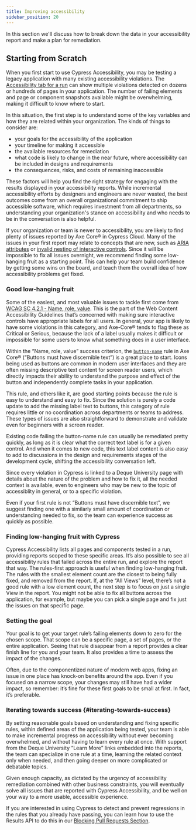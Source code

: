 ```yaml
---
title: Improving accessibility
sidebar_position: 20
---
```


In this section we'll discuss how to break down the data in your accessibility report and make a plan for remediation.

<DocsImage
  src="/img/accessibility/guides/a11y-standards.png"
  alt="A list of accessibility rules where some are passing and failing. Two major sections are identified - the passing rules as 'Your current standard', and the failing rules as 'Your issues to address'. Within the failing rules list, 2 rules are called out as 'Your next tasks' because they have the smallest count of elements failing the rule."
  noBorder={true}
/>

## Starting from Scratch

When you first start to use Cypress Accessibility, you may be testing a legacy application with many existing accessibility violations. The [Accessibility tab for a run](/accessibility/core-concepts/run-level-reports) can show multiple violations detected on dozens or hundreds of pages in your application. The number of failing elements and page or component snapshots available might be overwhelming, making it difficult to know where to start.

In this situation, the first step is to understand some of the key variables and how they are related within your organization. The kinds of things to consider are:

- your goals for the accessibility of the application
- your timeline for making it accessible
- the available resources for remediation
- what code is likely to change in the near future, where accessibility can be included in designs and requirements
- the consequences, risks, and costs of remaining inaccessible

These factors will help you find the right strategy for engaging with the results displayed in your accessibility reports. While incremental accessibility efforts by designers and engineers are never wasted, the best outcomes come from an overall organizational commitment to ship accessible software, which requires investment from all departments, so understanding your organization's stance on accessibility and who needs to be in the conversation is also helpful.

If your organization or team is newer to accessibility, you are likely to find plenty of issues reported by Axe Core® in Cypress Cloud. Many of the issues in your first report may relate to concepts that are new, such as [ARIA attributes](https://developer.mozilla.org/en-US/docs/Web/Accessibility/ARIA) or [invalid nesting of interactive controls](https://dequeuniversity.com/rules/axe/4.2/nested-interactive). Since it will be impossible to fix all issues overnight, we recommend finding some low-hanging fruit as a starting point. This can help your team build confidence by getting some wins on the board, and teach them the overall idea of how accessibility problems get fixed.

### Good low-hanging fruit

Some of the easiest, and most valuable issues to tackle first come from [WCAG SC 4.2.1 \- Name, role, value](https://www.w3.org/WAI/WCAG21/Understanding/name-role-value.html). This is the part of the Web Content Accessibility Guidelines that’s concerned with making sure interactive controls have appropriate labels for all users. In general, your app is likely to have some violations in this category, and Axe-Core® tends to flag these as Critical or Serious, because the lack of a label usually makes it difficult or impossible for some users to know what something does in a user interface.

Within the “Name, role, value” success criterion, the [`button-name`](https://dequeuniversity.com/rules/axe/4.7/button-name) rule in Axe Core® (“Buttons must have discernible text”) is a great place to start. Icons being used as buttons are common in modern user interfaces and they are often missing descriptive text content for screen reader users, which directly impacts their ability to understand the purpose and effect of the button and independently complete tasks in your application.

This rule, and others like it, are good starting points because the rule is easy to understand and easy to fix. Since the solution is purely a code update to add the missing label text to buttons, this category of rule requires little or no coordination across departments or teams to address. These types of issues are also straightforward to demonstrate and validate even for beginners with a screen reader.

Existing code failing the button-name rule can usually be remediated pretty quickly, as long as it is clear what the correct text label is for a given control. And when it comes to new code, this text label content is also easy to add to discussions in the design and requirements stages of the development cycle, shifting the accessibility conversation left.

Since every violation in Cypress is linked to a Deque University page with details about the nature of the problem and how to fix it, all the needed context is available, even to engineers who may be new to the topic of accessiblity in general, or to a specific violation.

Even if your first rule is not “Buttons must have discernible text”, we suggest finding one with a similarly small amount of coordination or understanding needed to fix, so the team can experience success as quickly as possible.

### Finding low-hanging fruit with Cypress

Cypress Accessibility lists all pages and components tested in a run, providing reports scoped to these specific areas. It’s also possible to see all accessibility rules that failed across the entire run, and explore the report that way. The rules-first approach is useful when finding low-hanging fruit. The rules with the smallest element count are the closest to being fully fixed, and removed from the report. If, at the “All Views” level, there’s not a good rule with a low element count, the next step is to focus on just a single View in the report. You might not be able to fix all buttons across the application, for example, but maybe you can pick a single page and fix just the issues on that specific page.

### Setting the goal

Your goal is to get your target rule’s failing elements down to zero for the chosen scope. That scope can be a specific page, a set of pages, or the entire application. Seeing that rule disappear from a report provides a clear finish line for you and your team. It also provides a time to assess the impact of the changes.

Often, due to the componentized nature of modern web apps, fixing an issue in one place has knock-on benefits around the app. Even if you focused on a narrow scope, your changes may still have had a wider impact, so remember: it’s fine for these first goals to be small at first. In fact, it’s preferable.

### Iterating towards success {#iterating-towards-success}

By setting reasonable goals based on understanding and fixing specific rules, within defined areas of the application being tested, your team is able to make incremental progress on accessibility without ever becoming overwhelmed, and without having to learn every rule at once. With support from the Deque University “Learn More” links embedded into the reports, the team can specialize in one rule at a time, learning the related context only when needed, and then going deeper on more complicated or debatable topics.

Given enough capacity, as dictated by the urgency of accessibility remediation combined with other business constraints, you will eventually solve all issues that are reported with Cypress Accessibility, and be well on your way to a more usable, accessible experience.

If you are interested in using Cypress to detect and prevent regressions in the rules that you already have passing, you can learn how to use the Results API to do this in our [Blocking Pull Requests Section](/accessibility/guides/blocking-pull-requests).
